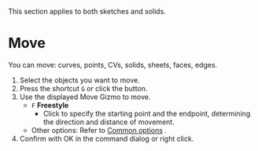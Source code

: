 
<Callout emoji="">This section applies to both sketches and solids.</Callout>

# Move

<Reference shortcut="G" command="Move" button="Left of Command Bar" />

You can move: curves, points, CVs, solids, sheets, faces, edges.

1. Select the objects you want to move.
2. Press the shortcut `G` or click the button.
3. Use the displayed Move Gizmo to move.
   - `F` **Freestyle**
      - Click to specify the starting point and the endpoint, determining the direction and distance of movement.
   - Other options: Refer to [Common options](common-options) .
4. Confirm with OK in the command dialog or right click.
